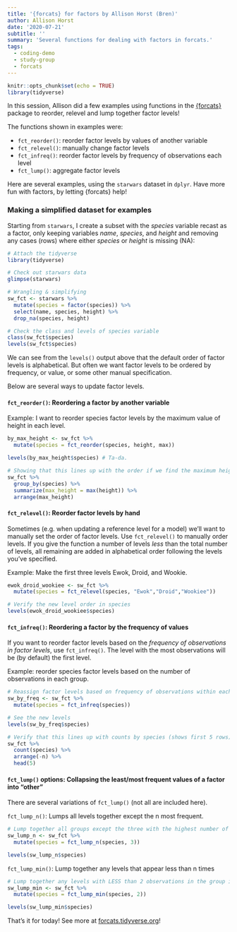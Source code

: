 ```yaml
---
title: '{forcats} for factors by Allison Horst (Bren)'
author: Allison Horst
date: '2020-07-21'
subtitle: ''
summary: 'Several functions for dealing with factors in forcats.'
tags:
  - coding-demo
  - study-group
  - forcats
---
```


```r
knitr::opts_chunk$set(echo = TRUE)
library(tidyverse)
```

In this session, Allison did a few examples using functions in the [{forcats}](https://forcats.tidyverse.org/) package to reorder, relevel and lump together factor levels! 

The functions shown in examples were: 

- `fct_reorder()`: reorder factor levels by values of another variable
- `fct_relevel()`: manually change factor levels
- `fct_infreq()`: reorder factor levels by frequency of observations each level
- `fct_lump()`: aggregate factor levels

Here are several examples, using the `starwars` dataset in `dplyr`. Have more fun with factors, by letting {forcats} help! 

### Making a simplified dataset for examples

Starting from `starwars`, I create a subset with the *species* variable recast as a factor, only keeping variables *name*, *species*, and *height* and removing any cases (rows) where either *species* or *height* is missing (NA):

```r
# Attach the tidyverse
library(tidyverse)

# Check out starwars data
glimpse(starwars)

# Wrangling & simplifying
sw_fct <- starwars %>% 
  mutate(species = factor(species)) %>% 
  select(name, species, height) %>% 
  drop_na(species, height) 

# Check the class and levels of species variable
class(sw_fct$species)
levels(sw_fct$species)

```
We can see from the `levels()` output above that the default order of factor levels is alphabetical. But often we want factor levels to be ordered by frequency, or value, or some other manual specification. 

Below are several ways to update factor levels. 

#### `fct_reorder()`: Reordering a factor by another variable 

Example: I want to reorder species factor levels by the maximum value of height in each level. 

```r

by_max_height <- sw_fct %>% 
  mutate(species = fct_reorder(species, height, max))

levels(by_max_height$species) # Ta-da.

# Showing that this lines up with the order if we find the maximum height for each level: 
sw_fct %>% 
  group_by(species) %>% 
  summarize(max_height = max(height)) %>% 
  arrange(max_height)
```


#### `fct_relevel()`: Reorder factor levels by hand

Sometimes (e.g. when updating a reference level for a model) we'll want to manually set the order of factor levels. Use `fct_relevel()` to manually order levels. If you give the function a number of levels *less* than the total number of levels, all remaining are added in alphabetical order following the levels you've specified. 

Example: Make the first three levels Ewok, Droid, and Wookie. 

```r
ewok_droid_wookiee <- sw_fct %>% 
  mutate(species = fct_relevel(species, "Ewok","Droid","Wookiee"))

# Verify the new level order in species
levels(ewok_droid_wookiee$species)

```

#### `fct_infreq()`: Reordering a factor by the frequency of values

If you want to reorder factor levels based on the *frequency of observations in factor levels*, use `fct_infreq()`. The level with the most observations will be (by default) the first level. 

Example: reorder species factor levels based on the number of observations in each group. 

```r

# Reassign factor levels based on frequency of observations within each level
sw_by_freq <- sw_fct %>% 
  mutate(species = fct_infreq(species))

# See the new levels
levels(sw_by_freq$species)

# Verify that this lines up with counts by species (shows first 5 rows)
sw_fct %>% 
  count(species) %>% 
  arrange(-n) %>% 
  head(5)
```

#### `fct_lump()` options: Collapsing the least/most frequent values of a factor into “other”

There are several variations of `fct_lump()` (not all are included here). 

`fct_lump_n()`: Lumps all levels together except the n most frequent. 

```r
# Lump together all groups except the three with the highest number of observations; everything else gets put in level "Other":
sw_lump_n <- sw_fct %>% 
  mutate(species = fct_lump_n(species, 3))

levels(sw_lump_n$species)
```

`fct_lump_min()`: Lump together any levels that appear less than n times

```r
# Lump together any levels with LESS than 2 observations in the group into "Other":
sw_lump_min <- sw_fct %>% 
  mutate(species = fct_lump_min(species, 2))

levels(sw_lump_min$species)
```
That's it for today! See more at [forcats.tidyverse.org](https://forcats.tidyverse.org/)! 
